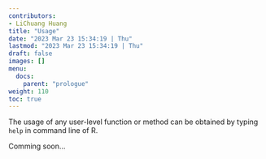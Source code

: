 ```yaml
---
contributors:
- LiChuang Huang
title: "Usage"
date: "2023 Mar 23 15:34:19 | Thu"
lastmod: "2023 Mar 23 15:34:19 | Thu"
draft: false
images: []
menu:
  docs:
    parent: "prologue"
weight: 110
toc: true
---
```


The usage of any user-level function or method can be obtained by typing `help`
in command line of R.

Comming soon...

